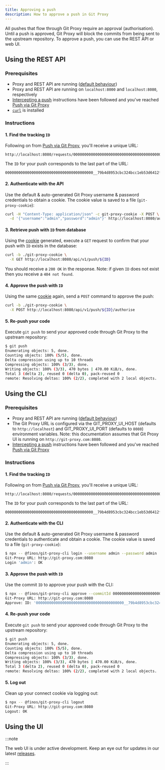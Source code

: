 ```yaml
---
title: Approving a push
description: How to approve a push in Git Proxy
---
```


All pushes that flow through Git Proxy require an approval (authorisation). Until a push is approved, Git Proxy will block the commits from being sent to the upstream repository. To approve a push, you can use the REST API or web UI.

## Using the REST API

### Prerequisites

- Proxy and REST API are running ([default behaviour](https://github.com/finos/git-proxy/blob/main/index.js))
- Proxy and REST API are running on `localhost:8000` and `localhost:8080`, respectively
- [Intercepting a push](/docs/quickstart/intercept) instructions have been followed and you've reached [Push via Git Proxy](/docs/quickstart/intercept#push-via-git-proxy)
- [`curl`](https://curl.se/) is installed

### Instructions

#### 1. Find the tracking `ID`

Following on from [Push via Git Proxy](/docs/quickstart/intercept#push-via-git-proxy), you'll receive a unique URL:

```
http://localhost:8080/requests/0000000000000000000000000000000000000000__79b4d8953cbc324bcc1eb53d6412ff89666c241f
```

The `ID` for your push corresponds to the last part of the URL:

```
0000000000000000000000000000000000000000__79b4d8953cbc324bcc1eb53d6412ff89666c241f
```

#### 2. Authenticate with the API

Use the default & auto-generated Git Proxy username & password credentials to obtain a cookie. The cookie value is saved to a file (`git-proxy-cookie`):

```bash
curl -H "Content-Type: application/json" -c git-proxy-cookie -X POST \
  -d '{"username":"admin","password":"admin"}' http://localhost:8080/auth/login
```

#### 3. Retrieve push with `ID` from database

Using the [cookie](/docs/quickstart/approve#2-authenticate-with-the-api) generated, execute a `GET` request to confirm that your push with `ID` exists in the database:

```bash
curl -b ./git-proxy-cookie \
  -X GET http://localhost:8080/api/v1/push/${ID}
```

You should receive a `200 OK` in the response. Note: if given `ID` does not exist then you receive a `404 not found`.

#### 4. Approve the push with `ID`

Using the same [cookie](/docs/quickstart/approve#2-authenticate-with-the-api) again, send a `POST` command to approve the push:

```bash
curl -b ./git-proxy-cookie \
  -X POST http://localhost:8080/api/v1/push/${ID}/authorise
```

#### 5. Re-push your code

Execute `git push` to send your approved code through Git Proxy to the upstream repository:

```bash
$ git push
Enumerating objects: 5, done.
Counting objects: 100% (5/5), done.
Delta compression using up to 10 threads
Compressing objects: 100% (3/3), done.
Writing objects: 100% (3/3), 470 bytes | 470.00 KiB/s, done.
Total 3 (delta 2), reused 0 (delta 0), pack-reused 0
remote: Resolving deltas: 100% (2/2), completed with 2 local objects.
```

## Using the CLI

### Prerequisites

- Proxy and REST API are running ([default behaviour](https://github.com/finos/git-proxy/blob/main/index.js))
- The Git Proxy URL is configured via the GIT_PROXY_UI_HOST (defaults to `http://localhost`) and GIT_PROXY_UI_PORT (defaults to `8080`) environment variables. Note: this documentation assumes that Git Proxy UI is running on `http://git-proxy.com:8080`.
- [Intercepting a push](/docs/quickstart/intercept) instructions have been followed and you've reached [Push via Git Proxy](/docs/quickstart/intercept#push-via-git-proxy)

### Instructions

#### 1. Find the tracking `ID`

Following on from [Push via Git Proxy](/docs/quickstart/intercept#push-via-git-proxy), you'll receive a unique URL:

```
http://localhost:8080/requests/0000000000000000000000000000000000000000__79b4d8953cbc324bcc1eb53d6412ff89666c241f
```

The `ID` for your push corresponds to the last part of the URL:

```
0000000000000000000000000000000000000000__79b4d8953cbc324bcc1eb53d6412ff89666c241f
```

#### 2. Authenticate with the CLI

Use the default & auto-generated Git Proxy username & password credentials to authenticate and obtain a cookie. The cookie value is saved to a file (`git-proxy-cookie`):

```bash
$ npx -- @finos/git-proxy-cli login --username admin --password admin
Git-Proxy URL: http://git-proxy.com:8080
Login 'admin': OK
```

#### 3. Approve the push with `ID`

Use the commit `ID` to approve your push with the CLI:

```bash
$ npx -- @finos/git-proxy-cli approve --commitId 0000000000000000000000000000000000000000__79b4d8953cbc324bcc1eb53d6412ff89666c241f
Git-Proxy URL: http://git-proxy.com:8080
Approve: ID: '0000000000000000000000000000000000000000__79b4d8953cbc324bcc1eb53d6412ff89666c241f': OK
```

#### 4. Re-push your code

Execute `git push` to send your approved code through Git Proxy to the upstream repository:

```bash
$ git push
Enumerating objects: 5, done.
Counting objects: 100% (5/5), done.
Delta compression using up to 10 threads
Compressing objects: 100% (3/3), done.
Writing objects: 100% (3/3), 470 bytes | 470.00 KiB/s, done.
Total 3 (delta 2), reused 0 (delta 0), pack-reused 0
remote: Resolving deltas: 100% (2/2), completed with 2 local objects.
```

#### 5. Log out

Clean up your connect cookie via logging out:

```bash
$ npx -- @finos/git-proxy-cli logout
Git-Proxy URL: http://git-proxy.com:8080
Logout: OK
```

## Using the UI

:::note

The web UI is under active development. Keep an eye out for updates in our latest [releases](https://github.com/finos/git-proxy/releases).

:::